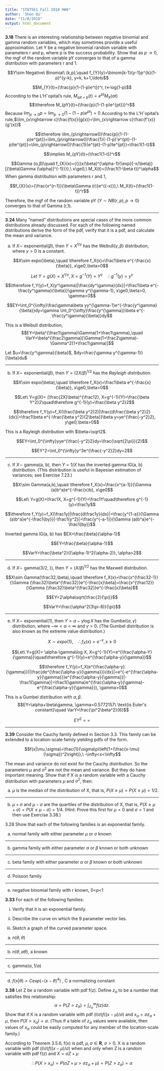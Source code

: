 ```yaml
---
title: "STAT561 Fall 2018 HW6"
author: 'Shen Qu'
date: "11/8/2018"
output: html_document
---
```


**3.18** There is an interesting relationship between negative binomial and gamma random variables, which may sometimes provide a useful approximation. Let Y be a negative binomial random variable with parameters r and p, where p is the success probability.
Show that as $p\rightarrow0$, the mgf of the random variable pY converges to that of a gamma distribution with parameters r and 1.

$$Y\sim Negative\ Binomial\ (k,p),\quad f_{Y}(y)=\binom{k-1}{y-1}p^{k}(1-p)^{y-k}, y=k, k+1,\ldots$$

$$M_{Y}(t)=(\frac{p}{1-(1-p)e^t})^r, t<-log(1-p)$$
According to the L’Hˆopital’s rule, $M_{aX+b}(t)=e^{bt}M_X(at)$
$$\therefore M_{pY}(t)=(\frac{p}{1-(1-p)e^{pt}})^r$$
Because $\lim_{p\rightarrow0}{p}=\lim_{p\rightarrow0}{(1-(1-p)e^{pt})}=0$ 
According to the L’Hˆopital’s rule,$\lim_{x\rightarrow c}\frac{f(x)}{g(x)}=\lim_{x\rightarrow c}\frac{f'(x)}{g'(x)}$

$$\therefore \lim_{p\rightarrow0}\frac{p}{1-(1-p)e^{pt}}=\lim_{p\rightarrow0}\frac{1}{-(1-p)'e^{pt}-(1-p)te^{pt}}=\lim_{p\rightarrow0}\frac{1}{e^{pt}-(1-p)te^{pt}}=\frac1{1-t}$$

$$\implies M_{pY}(t)=(\frac1{1-t})^r$$

$$Gamma (α,β)\quad f_{X}(x)={{{(x/\beta)^{\alpha-1}{\exp}(-x/\beta)}[{\beta\Gamma (\alpha)]^{-1}}}},\ x\ge0,\ M_X(t)=(\frac1{1-\beta t})^\alpha$$
When gamma distribution with parameters r and 1,

$$f_{X}(x)={\frac{x^{r-1}}{\beta\Gamma (r)}e^{(-x)}},\ M_X(t)=(\frac1{1-t})^r$$

Therefore, the mgf of the random variable pY ($Y\sim NB(r,p), p\rightarrow0$) converges to that of Gamma (r,1).

****
**3.24** Many "named" distributions are special cases of the more common distributions already discussed. For each of the following named distributions derive the form of the pdf, verify that it is a pdf, and calculate the mean and variance.

(a) If $X\sim$ exponential($\beta$), then $Y = X^{1/\gamma}$ has the Weibull($\gamma,\beta$) distribution, where $\gamma>0$ is a constant.

$$X\sim expo(\beta),\quad \therefore f_X(x)=\frac1\beta e^{-\frac{x}{\beta}}, x\ge0,\beta>0$$

$$Let\ Y=g(X)= X^{1/\gamma}, X=g^{-1}(Y)=Y^\gamma\quad\therefore g^{-1}(y)=y^\gamma$$

$$\therefore f_Y(y)=f_X(y^\gamma)|\frac{dy^\gamma}{dx}|=\frac1\beta e^{-\frac{y^\gamma}{\beta}}\gamma y^{\gamma-1}, x\ge0,\beta>0, \gamma>0$$

$$EY=\int_0^{\infty}\frac\gamma\beta  yy^{\gamma-1}e^{-\frac{y^\gamma}{\beta}}dy=\gamma \int_0^{\infty}\frac{y^{\gamma}}\beta  e^{-\frac{y^\gamma}{\beta}}dy$$

This is a Weibull distribution, 
$$EY=\beta^{\frac1\gamma}\Gamma(1+\frac1\gamma),\quad VarY=\beta^{\frac2\gamma}[\Gamma(1+\frac2\gamma)-\Gamma^2(1+\frac1\gamma)]$$

Let $u=\frac{y^\gamma}{\beta}$, $dy=\frac{\gamma y^{\gamma-1}}{\beta}du$

****
(b) If $X\sim$ exponential($\beta$), then $Y =(2X/\beta)^{1/2}$ has the _Rayleigh_ _distribution_.

$$X\sim expo(\beta),\quad \therefore f_X(x)=\frac1\beta e^{-\frac{x}{\beta}}, x\ge0,\beta>0$$

$$Let\ Y=g(X)= (\frac{2X}\beta)^{\frac12}, X=g^{-1}(Y)=\frac{\beta Y^2}2\quad\therefore g^{-1}(y)=\frac{\beta y^2}2$$

$$\therefore f_Y(y)=f_X(\frac{\beta y^2}2)|\frac{d\frac{\beta y^2}2}{dx}|=\frac1\beta e^{-\frac{\beta y^2}{2\beta}}\beta y=ye^{\frac{-y^2}2}, y\ge0,\beta>0$$

This is a Rayleigh distribution with $\beta=\sqrt2$.

$$EY=\int_0^{\infty}yye^{\frac{-y^2}2}dy=\frac{\sqrt{2\pi}}{2}$$

$$EY^2=\int_0^{\infty}y^3e^{\frac{-y^2}2}dy=2$$

****
(c) If $X\sim$ gamma(a, b), then $Y=1/X$ has the inverted gamma IG(a, b) distribution. (This distribution is useful in Bayesian estimation of variances; see Exercise 7.23.)


$$X\sim Gamma(a,b),\quad \therefore f_X(x)=\frac{x^{a-1}}{\Gamma (a)b^a}e^{-\frac{x}b}, x\ge0$$

$$Let\ Y=g(X)=\frac1X, X=g^{-1}(Y)=\frac1Y\quad\therefore g^{-1}(y)=\frac1y$$

$$\therefore f_Y(y)=f_X(\frac1y)|\frac{d\frac1y}{dx}|=\frac{y^{1-a}}{\Gamma (a)b^a}e^{-\frac1{by}}|-\frac1{y^2}|=\frac{y^{-a-1}}{\Gamma (a)b^a}e^{-\frac1{by}}$$

Inverted gamma IG(a, b) has $EX=\frac{\beta}{\alpha-1}$

$$EY=\frac{\beta}{\alpha-1}$$

$$VarY=\frac{\beta^2}{(\alpha-1)^2(\alpha-2)}, \alpha>2$$

****
(d) If $X\sim$ gamma(3/2, \beta)), then $Y =(X/\beta)^{1/2}$ has the Maxwell distribution.

$$X\sim Gamma(\frac32,\beta),\quad \therefore f_X(x)=\frac{x^{\frac32-1}}{\Gamma (\frac32)\beta^{\frac32}}e^{-\frac{x}\beta}=\frac{x^{\frac12}}{\Gamma (\frac32)\beta^{\frac32}}e^{-\frac{x}\beta}$$

$$EY=2\alpha\sqrt{\frac{2}{\pi}}$$

$$VarY=\frac{\alpha^2(3\pi-8)}{\pi}$$

****
(e) If $X\sim$ exponential(1), then $Y =\alpha-\gamma \log X$ has the Gumbel($\alpha,\gamma$) distribution, where $-\infty<\alpha<\infty$ and $\gamma>0$. (The Gumbel distribution is also known as the extreme value distribution.)

$$X\sim expo(1),\quad \therefore f_X(x)=e^{-x}, x\ge0$$

$$Let\ Y=g(X)= \alpha-\gamma\log X, X=g^{-1}(Y)=e^{\frac{\alpha-Y}{\gamma}}\quad\therefore g^{-1}(y)=e^{\frac{\alpha-y}{\gamma}}$$

$$\therefore f_Y(y)=f_X(e^{\frac{\alpha-y}{\gamma}})|\frac{de^{\frac{\alpha-y}{\gamma}}}{dx}|=e^{-e^{\frac{\alpha-y}{\gamma}}}e^{\frac{\alpha-y}{\gamma}}|-\frac1{\gamma}|=\frac1{\gamma}e^{\frac{\alpha-y}{\gamma}-e^{\frac{\alpha-y}{\gamma}}}, \gamma>0$$

This is a Gumbel distribution with $\alpha,\beta$.
$$EY=\alpha+\beta\gamma, \gamma=0.5772157\ \text{is Euler's constant}\quad VarY=\frac{\pi^2\beta^2}{6}$$



$$EY^2==$$

****
**3.39** Consider the Cauchy family defined in Section 3.3. This family can be extended to a location-scale family yielding pdfs of the form.

$$f(x|\mu,\sigma)=\frac{1}{\sigma\pi\left(1+(\frac{x-\mu}{\sigma})^2\right)},\ -\infty<x<\infty$$

The mean and variance do not exist for the Cauchy distribution. So the parameters $\mu$ and $\sigma^2$ are not the mean and variance. But they do have important meaning. Show that if X is a random variable with a Cauchy distribution with parameters $\mu$ and $\sigma^2$, then:

(a) $\mu$ is the median of the distribution of X, that is, $P(X\ge\mu)=P(X\le\mu)=1/2$.

****
(b) $\mu+\sigma$ and $\mu-\sigma$ are the quartiles of the distribution of X, that is, $P(X\ge\mu+\sigma)=P(X\le\mu-\sigma)=1/4$. (Hint: Prove this first for $\mu=0$ and $\sigma=1$ and then use Exercise 3.38.)


3.28 Show that each of the following families is an exponential family.

(a) normal family with either parameter $\mu$ or $\sigma$ known

****
(b) gamma family with either parameter $\alpha$ or $\beta$ known or both unknown

****
(c) beta family with either parameter $\alpha$ or $\beta$ known or both unknown

****
(d) Poisson family

****
(e) negative binomial family with r known, 0<p<1

**3.33** For each of the following families:

(i) Verify that it is an exponential family.

(ii) Describe the curve on which the 9 parameter vector lies.

(iii) Sketch a graph of the curved parameter space.

(a) $n(\theta, \theta)$

****
(b) $n(\theta, a\theta)$, a known

****
(c) gamma($\alpha, 1/\alpha$)

****
(d) $f(x|\theta) = C exp (-(x-\theta)^4)$ , C a normalizing constant

**3.38** Let Z be a random variable with pdf f(z). Define $z_{\alpha}$ to be a number that satisfies this relationship:
$$\alpha= P ( Z > z_{\alpha}) =\int_{z_{\alpha}}^{\infty}f(z)dz.$$
Show that if X is a random variable with pdf ($l/\sigma)f((x-\mu)/\sigma$) and $x_{\alpha}=\sigma z_{\alpha}+\mu$, then $P(X>x_{\alpha})=\alpha$. (Thus if a table of $z_{\alpha}$ values were available, then values of $x_{\alpha}$ could be easily computed for any member of the location-scale family.)

According to Theorem 3.5.6, f(x) is pdf, $\mu,\sigma\in\mathbf{R}$, $\sigma>0$. X is a random variable with pdf ($l/\sigma)f((x-\mu)/\sigma$) when and only when Z is a random variable with pdf f(z) and $X=\sigma Z+\mu$

$$\therefore P(X>x_{\alpha})=P(\sigma Z+\mu>\sigma z_{\alpha}+\mu)= P(Z>z_{\alpha})=\alpha $$